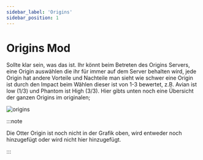```yaml
---
sidebar_label: 'Origins'
sidebar_position: 1
---
```


# Origins Mod

Sollte klar sein, was das ist. Ihr könnt beim Betreten des Origins Servers, eine Origin auswählen die ihr für immer auf dem Server behalten wird, jede Origin hat andere Vorteile und Nachteile man sieht wie schwer eine Origin ist durch den Impact beim Wählen dieser ist von 1-3 bewertet, z.B. Avian ist low (1/3) und Phantom ist High (3/3). Hier gibts unten noch eine Übersicht der ganzen Origins im originalen;

![origins](https://i.imgur.com/617o2yF.png)


:::note

Die Otter Origin ist noch nicht in der Grafik oben, wird entweder noch hinzugefügt oder wird nicht hier hinzugefügt.

:::